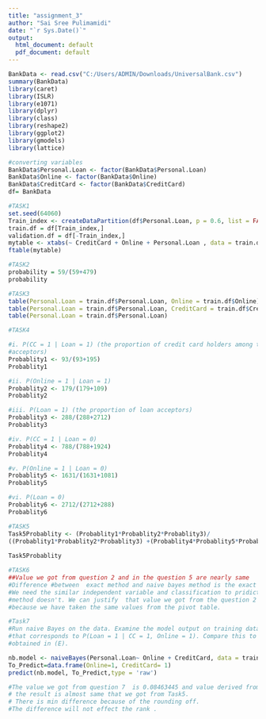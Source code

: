 ---
title: "assignment_3"
author: "Sai Sree Pulimamidi"
date: "`r Sys.Date()`"
output:
  html_document: default
  pdf_document: default
---

```{r}
BankData <- read.csv("C:/Users/ADMIN/Downloads/UniversalBank.csv")
summary(BankData)
library(caret)
library(ISLR)
library(e1071)
library(dplyr)
library(class)
library(reshape2)
library(ggplot2)
library(gmodels)
library(lattice)

#converting variables
BankData$Personal.Loan <- factor(BankData$Personal.Loan)
BankData$Online <- factor(BankData$Online)
BankData$CreditCard <- factor(BankData$CreditCard)
df= BankData

#TASK1
set.seed(64060)
Train_index <- createDataPartition(df$Personal.Loan, p = 0.6, list = FALSE)
train.df = df[Train_index,]
validation.df = df[-Train_index,]
mytable <- xtabs(~ CreditCard + Online + Personal.Loan , data = train.df)
ftable(mytable)

#TASK2
probability = 59/(59+479)
probability

#TASK3
table(Personal.Loan = train.df$Personal.Loan, Online = train.df$Online)
table(Personal.Loan = train.df$Personal.Loan, CreditCard = train.df$CreditCard)
table(Personal.Loan = train.df$Personal.Loan)

#TASK4

#i. P(CC = 1 | Loan = 1) (the proportion of credit card holders among the loan 
#acceptors) 
Probablity1 <- 93/(93+195)
Probablity1

#ii. P(Online = 1 | Loan = 1)  
Probablity2 <- 179/(179+109)
Probablity2

#iii. P(Loan = 1) (the proportion of loan acceptors)  
Probablity3 <- 288/(288+2712)
Probablity3

#iv. P(CC = 1 | Loan = 0)  
Probablity4 <- 788/(788+1924)
Probablity4

#v. P(Online = 1 | Loan = 0) 
Probablity5 <- 1631/(1631+1081)
Probablity5

#vi. P(Loan = 0) 
Probablity6 <- 2712/(2712+288)
Probablity6

#TASK5
Task5Probablity <- (Probablity1*Probablity2*Probablity3)/
((Probablity1*Probablity2*Probablity3) +(Probablity4*Probablity5*Probablity6))
                                                                    
Task5Probablity 

#TASK6
##Value we got from question 2 and in the question 5 are nearly same 
#Difference #between  exact method and naive bayes method is the exact method
#We need the similar independent variable and classification to pridict, whereas the naive bayes
#method doesn't. We can justify  that value we got from the question 2 i.e 0.1096654 more precise.
#because we have taken the same values from the pivot table.

#Task7
#Run naive Bayes on the data. Examine the model output on training data, and find the entry
#that corresponds to P(Loan = 1 | CC = 1, Online = 1). Compare this to the number you
#obtained in (E).

nb.model <- naiveBayes(Personal.Loan~ Online + CreditCard, data = train.df)
To_Predict=data.frame(Online=1, CreditCard= 1)
predict(nb.model, To_Predict,type = 'raw')

#The value we got from question 7  is 0.08463445 and value derived from the task 5 is 0.1087106.
# the result is almost same that we got from Task5.
# There is min difference because of the rounding off.
#The difference will not effect the rank .
```

